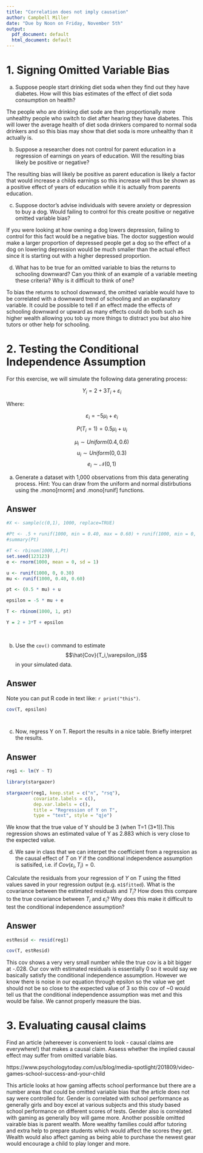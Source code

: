 ```yaml
---
title: "Correlation does not imply causation"
author: Campbell Miller
date: "Due by Noon on Friday, November 5th"
output:
  pdf_document: default
  html_document: default
---
```


# 1. Signing Omitted Variable Bias


a. Suppose people start drinking diet soda when they find out they have diabetes. How will this bias estimates of the effect of diet soda consumption on health?

The people who are drinking diet sode are then proportionally more unhealthy people who switch to diet after hearing they have diabetes. This will lower the average health of diet soda drinkers compared to normal soda drinkers and so this bias may show that diet soda is more unhealthy than it actually is.

b. Suppose a researcher does not control for parent education in a regression of earnings on years of education. Will the resulting bias likely be positive or negative?

The resulting bias will likely be positive as parent education is likely a factor that would increase a childs earnings so this increase will thus be shown as a positive effect of years of education while it is actually from parents education.


c. Suppose doctor's advise individuals with severe anxiety or depression to buy a dog. Would failing to control for this create positive or negative omitted variable bias?

If you were looking at how owning a dog lowers depression, failing to control for this fact would be a negative bias. The doctor suggestion would make a larger proportion of depressed people get a dog so the effect of a dog on lowering depression would be much smaller than the actual effect since it is starting out with a higher depressed proportion.


d. What has to be true for an omitted variable to bias the returns to schooling downward? Can you think of an example of a variable meeting these criteria? Why is it difficult to think of one?

To bias the returns to school downward, the omitted variable would have to be correlated with a downward trend of schooling and an explanatory variable. It could be possible to tell if an effect made the effects of schooling downward or upward as many effects could do both such as higher wealth allowing you tob uy more things to distract you but also hire tutors or other help for schooling.


# 2. Testing the Conditional Independence Assumption


For this exercise, we will simulate the following data generating process:

$$Y_i = 2+3T_i+ \varepsilon_i$$

Where:

$$\varepsilon_i = -5 \mu_i + e_i$$

$$P(T_i=1) = 0.5 \mu_i + u_i  $$

$$\mu_i \sim Uniform(0.4,0.6)$$
$$u_i \sim Uniform(0,0.3) $$
$$e_i \sim \mathcal{N}(0,1) $$


a. Generate a dataset with 1,000 observations from this data generating process. Hint: You can draw from the uniform and normal distirbutions using the .mono[rnorm] and .mono[runif] functions. 


## Answer

```r
#X <- sample(c(0,1), 1000, replace=TRUE)

#Pt <- .5 + runif(1000, min = 0.40, max = 0.60) + runif(1000, min = 0, max = 0.30)
#summary(Pt)

#T <- rbinom(1000,1,Pt)
set.seed(123123)
e <- rnorm(1000, mean = 0, sd = 1)

u <- runif(1000, 0, 0.30)
mu <- runif(1000, 0.40, 0.60)

pt <- (0.5 * mu) + u

epsilon = -5 * mu + e

T <- rbinom(1000, 1, pt)

Y = 2 + 3*T + epsilon
 
  

```

 b. Use the `cov()` command to estimate $$\hat{Cov}(T_i,\varepsilon_i)$$ in your simulated data.

## Answer

Note you can put R code in text like: `r print("this")`.

```r

cov(T, epsilon)




```

c. Now, regress Y on T. Report the results in a nice table. Briefly interpret the results.

## Answer

```r
reg1 <- lm(Y ~ T)

library(stargazer)

stargazer(reg1, keep.stat = c("n", "rsq"), 
          covariate.labels = c(),
          dep.var.labels = c(),
          title = "Regression of Y on T", 
          type = "text", style = "qje")
```
We know that the true value of Y should be 3 (when T=1 (3*1)).This regression shows an estimated value of Y as 2.883 which is very close to the expected value.







d. We saw in class that we can interpet the coefficient from a regression as the causal effect of $T$ on $Y$ if the conditional independence assumption is satisifed, i.e. if $Cov(\varepsilon_i,T_i)=0$. 

Calculate the residuals from your regression of $Y$ on $T$ using the fitted values saved in your regression output (e.g. `m1$fitted`). What is the covariance between the estimated residuals and $T_i$? How does this compare to the true covariance between $T_i$ and $\varepsilon_i$? Why does this make it difficult to test the conditional independence assumption?

## Answer

```r

estResid <- resid(reg1)

cov(T, estResid)


```
 This cov shows a very very small number while the true cov is 
 a bit bigger at -.028. Our cov with estimated residuals is 
 essentially 0 so it would say we basically satisfy the conditional independence assumption. However we know there is noise in our equation through epsilon so the value we get should
 not be so close to the expected value of 3 so this cov of ~0
 would tell us that the conditional independence assumption was
 met and this would be false. We cannot properly measure the bias.





# 3. Evaluating causal claims

Find an article (whereever is convenient to look - causal claims are everywhere!) that makes a causal claim. Assess whether the implied causal effect may suffer from omitted variable bias.

https://www.psychologytoday.com/us/blog/media-spotlight/201809/video-games-school-success-and-your-child

This article looks at how gaming affects school performance but there are a number areas that could be omitted variable bias that the article does not say were controlled for. Gender is correlated with school performance as generally girls and boy excel at various subjects and this study based school performance on different scores of tests. Gender also is correlated with gaming as generally boy will game more. Another possible omitted vairable bias is parent wealth. More wealthy families could affor tutoring and extra help to prepare students which would affect the scores they get. Wealth would also affect gaming as being able to purchase the newest gear would encourage a child to play longer and more.




